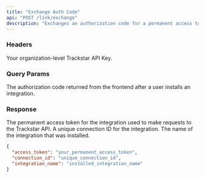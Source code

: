 ```yaml
---
title: "Exchange Auth Code"
api: "POST /link/exchange"
description: "Exchanges an authorization code for a permanent access token"
---
```


### Headers

<ParamField header="x-trackstar-api-key" type="string" required>
  Your organization-level Trackstar API Key.
</ParamField>

### Query Params
<ParamField query="auth_code" type="string" required>
  The authorization code returned from the frontend after a user installs an integration.
</ParamField>

### Response

<ResponseField name="access_token" type="string">
  The permanent access token for the integration used to make requests to the Trackstar API.
</ResponseField>

<ResponseField name="connection_id" type="string">
  A unique connection ID for the integration.
</ResponseField>

<ResponseField name="integration_name" type="string">
  The name of the integration that was installed.
</ResponseField>


<ResponseExample>

```json Response
{
  "access_token": "your_permanent_access_token",
  "connection_id": "unique_connection_id",
  "integration_name": "installed_integration_name"
}
```

</ResponseExample>
